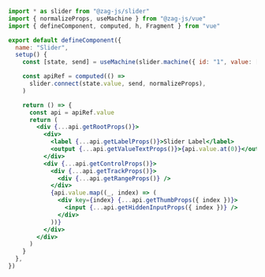 ```jsx
import * as slider from "@zag-js/slider"
import { normalizeProps, useMachine } from "@zag-js/vue"
import { defineComponent, computed, h, Fragment } from "vue"

export default defineComponent({
  name: "Slider",
  setup() {
    const [state, send] = useMachine(slider.machine({ id: "1", value: [0] }))

    const apiRef = computed(() =>
      slider.connect(state.value, send, normalizeProps),
    )

    return () => {
      const api = apiRef.value
      return (
        <div {...api.getRootProps()}>
          <div>
            <label {...api.getLabelProps()}>Slider Label</label>
            <output {...api.getValueTextProps()}>{api.value.at(0)}</output>
          </div>
          <div {...api.getControlProps()}>
            <div {...api.getTrackProps()}>
              <div {...api.getRangeProps()} />
            </div>
            {api.value.map((_, index) => (
              <div key={index} {...api.getThumbProps({ index })}>
                <input {...api.getHiddenInputProps({ index })} />
              </div>
            ))}
          </div>
        </div>
      )
    }
  },
})
```
